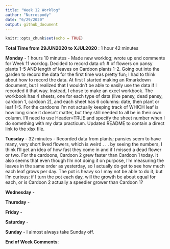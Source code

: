 ```yaml
---
title: "Week 12 Worklog"
author: "Nurrospody"
date: "6/29/2020"
output: github_document
---
```


```r
knitr::opts_chunk$set(echo = TRUE)
```

**Total Time from 29JUN2020 to XJUL2020** : 1 hour 42 minutes

**Monday** - 1 hours 10 minutes - Made new worklog; wrote up end comments for Week 11 worklog.  Decided to record data of: # of flowers on pansy plants 1-5 AND length of leaves on Cardoon plants 1-2.  Going out into the garden to record the data for the first time was pretty fun; I had to think about how to record the data.  At first I started making an Rmarkdown document, but I realized that I wouldn't be able to easily use the data if I recorded it that way.  Instead, I chose to make an excel workbook.  The workbook has 4 sheets, one for each type of data (live pansy, dead pansy, cardoon 1, cardoon 2), and each sheet has 6 columns: date, then plant or leaf 1-5.  For the cardoons I'm not actually keeping track of WHICH leaf is how long since it doesn't matter, but they still needed to all be in their own column.  I'll need to use Header=TRUE and specify the sheet number when I do something with my data practicum.  Updated README to contain a direct link to the xlsx file.

**Tuesday** - 32 minutes - Recorded data from plants; pansies seem to have many, very short lived flowers, which is weird . . . by seeing the numbers, I think I'll get an idea of how fast they come in and if I missed a dead flower or two.  For the cardoons, Cardoon 2 grew faster than Cardoon 1 today.  It also seems that even though I'm not doing it on purpose, I'm measuring the leaves in the same order as yesterday, so I actually do get to see how much each leaf grows per day.  The pot is heavy so I may not be able to do it, but I'm curious: if I turn the pot each day, will the growth be about equal for each, or is Cardoon 2 actually a speedier grower than Cardoon 1?

**Wednesday** - 

**Thursday** - 

**Friday** - 

**Saturday** - 

**Sunday** - I almost always take Sunday off.

**End of Week Comments**:

 
